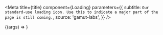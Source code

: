 
<Meta
  title={title}
  component={Loading}
  parameters={{
    subtitle: `Our standard-use loading icon. Use this to indicate a major part of the page is
still coming.`,
    source: 'gamut-labs',
  }}
/>

<Canvas withSource="open">
  <Story name="Loading">{(args) => <Loading />}</Story>
</Canvas>

<Props story="Loading" of={Loading} />
